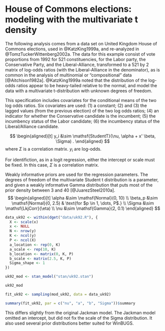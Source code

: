 # House of Commons elections: modeling with the multivariate t density {#uk92}

The following analysis comes from a data set on United Kingdom House of Commons elections, used in @KatzKing1999a, and re-analyzed in @TomzTuckerWittenberg2002a.  The data for this example consist of vote proportions from 1992 for 521 constituencies, for the Labor party, the Conservative Party, and the Liberal-Alliance, transformed to a 521 by 2 matrix of log-odds ratios (with the Liberal-Alliance in the denominator), as is common in the analysis of multinomial or "compositional" data [@Aitchison1982a].  @KatzKing1999a noted that the distribution of the log-odds ratios appear to be heavy-tailed relative to the normal, and model the data with a multivariate t-distribution with unknown degrees of freedom.

This specification includes covariates for the conditional means of the two log odds ratios.  Six covariates are used: (1) a constant; (2) and (3) the lagged values (from the previous election) of the two log odds ratios; (4) an indicator for whether the Conservative candidate is the incumbent; (5) the incumbency status of the Labor candidate; (6) the incumbency status of the Liberal/Alliance candidate.  

$$
\begin{aligned}[t]
y_i &\sim \mathsf{StudentT}(\nu, \alpha + x' \beta, \Sigma) .
\end{aligned}
$$
where $\Sigma$ is a correlation matrix.
$y_i$ are log-odds.

For identifiction, as in a logit regression, either the intercept or scale must be fixed.
In this case, $\Sigma$ is a correlation matrix.

Weakly informative priors are used for the regression parameters. 
The degrees of freedom of the multivariate Student t distribution is a parameter, and given a weakly informative Gamma distribution that puts most of the prior density between 3 and 40 [@JuarezSteel2010a].
$$
\begin{aligned}[t]
\alpha &\sim  \mathsf{Normal}(0, 10) \\
\beta_p &\sim \mathsf{Normal}(0, 2.5) & \text{for $p \in 1, \dots, P$.} \\
\Sigma &\sim \mathsf{LkjCorr}(\eta) \\
\nu &\sim \mathsf{Gamma}(2, 0.1) 
\end{aligned}
$$

```r
data_uk92 <- within(dget("data/uk92.R"), {
  X <- scale(x)
  x <- NULL
  N <- nrow(y)
  K <- ncol(y)
  P <- ncol(X)
  a_location <- rep(0, K)
  a_scale <- rep(10, K)
  b_location <- matrix(0, K, P)
  b_scale <- matrix(2.5, K, P)
  Sigma_shape <- 1
})
```

```r
uk92_mod <- stan_model("stan/uk92.stan")
```
```r
uk92_mod
```


```r
fit_uk92 <- sampling(mod_uk92, data = data_uk92)
```
```r
summary(fit_uk92, par = c("nu", "a", "b", "Sigma"))$summary
```


This differs slightly from the original Jackman model.
The Jackman model omitted an intercept, but did not fix the scale of the Sigma distribution.
It also used several prior distributions better suited for WinBUGS.
